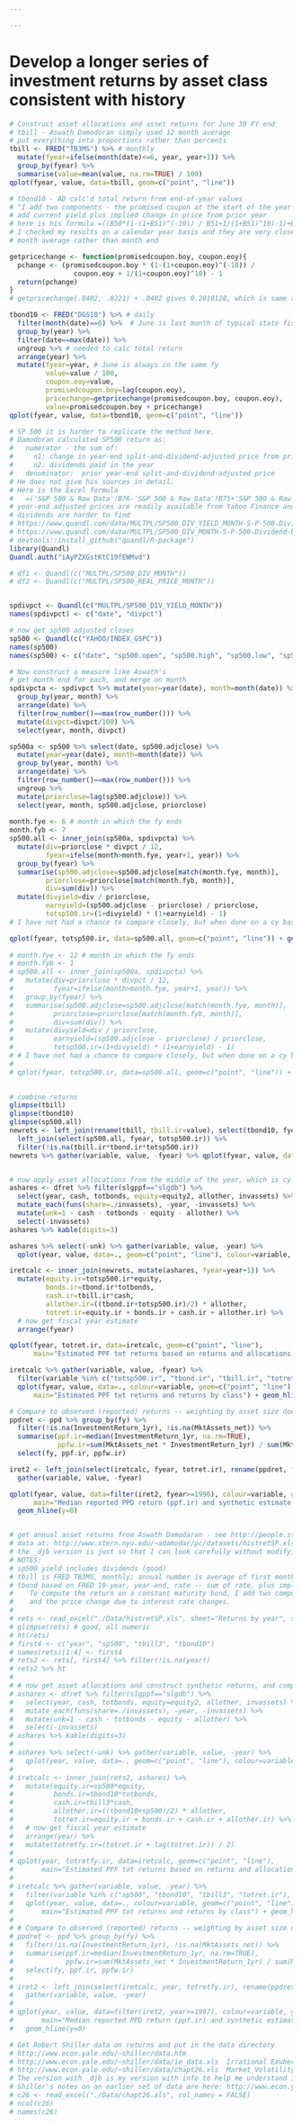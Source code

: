 ```yaml
---

---
```


<!--- Note that this will not knit correctly unless directory names, etc. from main program are available.


-->



# Develop a longer series of investment returns by asset class consistent with history

```r
# Construct asset allocations and asset returns for June 30 FY end
# tbill - Aswath Damodoran simply used 12 month average
# put everything into proportions rather than percents
tbill <- FRED("TB3MS") %>% # monthly
  mutate(fyear=ifelse(month(date)<=6, year, year+1)) %>%
  group_by(fyear) %>%
  summarise(value=mean(value, na.rm=TRUE) / 100)
qplot(fyear, value, data=tbill, geom=c("point", "line"))

# tbond10 - AD calc'd total return from end-of-year values
# "I add two components - the promised coupon at the start of the year and the price change due to interest rate changes."
# add current yield plus implied change in price from prior year
# here is his formula =((B50*(1-(1+B51)^(-10)) / B51+1/(1+B51)^10)-1)+B50
# I checked my results on a calendar year basis and they are very close to his, but not identical; it is possible he used
# month average rather than month end

getpricechange <- function(promisedcoupon.boy, coupon.eoy){
  pchange <- (promisedcoupon.boy * (1-(1+coupon.eoy)^(-10)) /
                coupon.eoy + 1/(1+coupon.eoy)^10) - 1
  return(pchange)
}
# getpricechange(.0402, .0221) + .0402 gives 0.2010128, which is same as he had for these value, in 2008

tbond10 <- FRED("DGS10") %>% # daily
  filter(month(date)==6) %>%  # June is last month of typical state fiscal year
  group_by(year) %>%
  filter(date==max(date)) %>%
  ungroup %>% # needed to calc total return
  arrange(year) %>%
  mutate(fyear=year, # June is always in the same fy
         value=value / 100, 
         coupon.eoy=value,
         promisedcoupon.boy=lag(coupon.eoy),
         pricechange=getpricechange(promisedcoupon.boy, coupon.eoy),
         value=promisedcoupon.boy + pricechange)
qplot(fyear, value, data=tbond10, geom=c("point", "line"))

# SP 500 it is harder to replicate the method here.
# Damodoran calculated SP500 return as:
#   numerator - the sum of:
#     n1: change in year-end split-and-dividend-adjusted price from prior year-end, plus
#     n2: dividends paid in the year
#   denominator:  prior year-end split-and-dividend-adjusted price
# He does not give his sources in detail.
# Here is the Excel formula
#   =('S&P 500 & Raw Data'!B76-'S&P 500 & Raw Data'!B75+'S&P 500 & Raw Data'!C76)/'S&P 500 & Raw Data'!B75
# year-end adjusted prices are readily available from Yahoo Finance and several other sources
# dividends are harder to find
# https://www.quandl.com/data/MULTPL/SP500_DIV_YIELD_MONTH-S-P-500-Dividend-Yield-by-Month
# https://www.quandl.com/data/MULTPL/SP500_DIV_MONTH-S-P-500-Dividend-by-Month
# devtools::install_github("quandl/R-package")
library(Quandl)
Quandl.auth("iAyPZXGstKtC19fEWMvd")

# df1 <- Quandl(c("MULTPL/SP500_DIV_MONTH"))
# df2 <- Quandl(c("MULTPL/SP500_REAL_PRICE_MONTH"))


spdivpct <- Quandl(c("MULTPL/SP500_DIV_YIELD_MONTH"))
names(spdivpct) <- c("date", "divpct")

# now get sp500 adjusted closes
sp500 <- Quandl(c("YAHOO/INDEX_GSPC"))
names(sp500)
names(sp500) <- c("date", "sp500.open", "sp500.high", "sp500.low", "sp500.close", "sp500.vol", "sp500.adjclose")

# Now construct a measure like Aswath's
# get month end for each, and merge on month
spdivpcta <- spdivpct %>% mutate(year=year(date), month=month(date)) %>%
  group_by(year, month) %>%
  arrange(date) %>%
  filter(row_number()==max(row_number())) %>%
  mutate(divpct=divpct/100) %>%
  select(year, month, divpct)

sp500a <- sp500 %>% select(date, sp500.adjclose) %>%
  mutate(year=year(date), month=month(date)) %>%
  group_by(year, month) %>%
  arrange(date) %>%
  filter(row_number()==max(row_number())) %>%
  ungroup %>%
  mutate(priorclose=lag(sp500.adjclose)) %>%
  select(year, month, sp500.adjclose, priorclose)
  
month.fye <- 6 # month in which the fy ends
month.fyb <- 7
sp500.all <- inner_join(sp500a, spdivpcta) %>%
  mutate(div=priorclose * divpct / 12,
         fyear=ifelse(month>month.fye, year+1, year)) %>%
  group_by(fyear) %>%
  summarise(sp500.adjclose=sp500.adjclose[match(month.fye, month)],
         priorclose=priorclose[match(month.fyb, month)],
         div=sum(div)) %>%
  mutate(divyield=div / priorclose,
         earnyield=(sp500.adjclose - priorclose) / priorclose,
         totsp500.ir=(1+divyield) * (1+earnyield) - 1)
# I have not had a chance to compare closely, but when done on a cy basis, totsp500.ir looks very close to Aswath's

qplot(fyear, totsp500.ir, data=sp500.all, geom=c("point", "line")) + geom_hline(y=0)
  
# month.fye <- 12 # month in which the fy ends
# month.fyb <- 1
# sp500.all <- inner_join(sp500a, spdivpcta) %>%
#   mutate(div=priorclose * divpct / 12,
#          fyear=ifelse(month>month.fye, year+1, year)) %>%
#   group_by(fyear) %>%
#   summarise(sp500.adjclose=sp500.adjclose[match(month.fye, month)],
#          priorclose=priorclose[match(month.fyb, month)],
#          div=sum(div)) %>%
#   mutate(divyield=div / priorclose,
#          earnyield=(sp500.adjclose - priorclose) / priorclose,
#          totsp500.ir=(1+divyield) * (1+earnyield) - 1)
# # I have not had a chance to compare closely, but when done on a cy basis, totsp500.ir looks very close to Aswath's
# 
# qplot(fyear, totsp500.ir, data=sp500.all, geom=c("point", "line")) + geom_hline(y=0)
  

# combine returns
glimpse(tbill)
glimpse(tbond10)
glimpse(sp500.all)
newrets <- left_join(rename(tbill, tbill.ir=value), select(tbond10, fyear, tbond.ir=value)) %>%
  left_join(select(sp500.all, fyear, totsp500.ir)) %>%
  filter(!is.na(tbill.ir*tbond.ir*totsp500.ir))
newrets %>% gather(variable, value, -fyear) %>% qplot(fyear, value, data=., colour=variable, geom=c("point", "line")) + geom_hline(y=0)


# now apply asset allocations from the middle of the year, which is cy end for the typical june 30 fy
ashares <- dfret %>% filter(slgppf=="slgdb") %>%
  select(year, cash, totbonds, equity=equity2, allother, invassets) %>%
  mutate_each(funs(share=./invassets), -year, -invassets) %>%
  mutate(unk=1 - cash - totbonds - equity - allother) %>%
  select(-invassets)
ashares %>% kable(digits=3)

ashares %>% select(-unk) %>% gather(variable, value, -year) %>%
  qplot(year, value, data=., geom=c("point", "line"), colour=variable, main="Estimated PPF allocations from FRB FOF")

iretcalc <- inner_join(newrets, mutate(ashares, fyear=year+1)) %>%
  mutate(equity.ir=totsp500.ir*equity, 
         bonds.ir=tbond.ir*totbonds,
         cash.ir=tbill.ir*cash,
         allother.ir=((tbond.ir+totsp500.ir)/2) * allother,
         totret.ir=equity.ir + bonds.ir + cash.ir + allother.ir) %>%
  # now get fiscal year estimate
  arrange(fyear)

qplot(fyear, totret.ir, data=iretcalc, geom=c("point", "line"), 
      main="Estimated PPF tot returns based on returns and allocations by class") + geom_hline(y=0)

iretcalc %>% gather(variable, value, -fyear) %>%
  filter(variable %in% c("totsp500.ir", "tbond.ir", "tbill.ir", "totret.ir"), fyear>=1997) %>%
  qplot(fyear, value, data=., colour=variable, geom=c("point", "line"), 
      main="Estimated PPF tot returns and returns by class") + geom_hline(y=0)

# Compare to observed (reported) returns -- weighting by asset size doesn't make much difference
ppdret <- ppd %>% group_by(fy) %>%
  filter(!is.na(InvestmentReturn_1yr), !is.na(MktAssets_net)) %>%
  summarise(ppf.ir=median(InvestmentReturn_1yr, na.rm=TRUE), 
            ppfw.ir=sum(MktAssets_net * InvestmentReturn_1yr) / sum(MktAssets_net)) %>%
  select(fy, ppf.ir, ppfw.ir)

iret2 <- left_join(select(iretcalc, fyear, totret.ir), rename(ppdret, fyear=fy)) %>%
  gather(variable, value, -fyear)

qplot(fyear, value, data=filter(iret2, fyear>=1990), colour=variable, geom=c("point", "line"), 
      main="Median reported PPD return (ppf.ir) and synthetic estimate of public pension fund returns (totret.ir)") +
  geom_hline(y=0)



```



```r
# get annual asset returns from Aswath Damodaran - see http://people.stern.nyu.edu/adamodar/New_Home_Page/datafile/histretSP.html
# data at: http://www.stern.nyu.edu/~adamodar/pc/datasets/histretSP.xls
# the _djb version is just so that I can look carefully without modifying the original; read from the original
# NOTES: 
# sp500 yield includes dividends (good)
# tbill is FRED TB3MS, monthly; annual number is average of first month of each quarter over 4 qtrs
# tbond based on FRED 10-year, year-end, rate -- sum of rate, plus implied change in price. As he puts it:
#    To compute the return on a constant maturity bond, I add two components - the promised coupon at the start of the year
#    and the price change due to interest rate changes.
# 
# rets <- read_excel("./Data/histretSP.xls", sheet="Returns by year", skip=17)
# glimpse(rets) # good, all numeric
# ht(rets)
# first4 <- c("year", "sp500", "tbill3", "tbond10")
# names(rets)[1:4] <- first4
# rets2 <- rets[, first4] %>% filter(!is.na(year))
# rets2 %>% ht
# 
# # now get asset allocations and construct synthetic returns, and compare to actual returns
# ashares <- dfret %>% filter(slgppf=="slgdb") %>%
#   select(year, cash, totbonds, equity=equity2, allother, invassets) %>%
#   mutate_each(funs(share=./invassets), -year, -invassets) %>%
#   mutate(unk=1 - cash - totbonds - equity - allother) %>%
#   select(-invassets)
# ashares %>% kable(digits=3)
# 
# ashares %>% select(-unk) %>% gather(variable, value, -year) %>%
#   qplot(year, value, data=., geom=c("point", "line"), colour=variable, main="Estimated PPF allocations from FRB FOF")
# 
# iretcalc <- inner_join(rets2, ashares) %>%
#   mutate(equity.ir=sp500*equity, 
#          bonds.ir=tbond10*totbonds,
#          cash.ir=tbill3*cash,
#          allother.ir=((tbond10+sp500)/2) * allother,
#          totret.ir=equity.ir + bonds.ir + cash.ir + allother.ir) %>%
#   # now get fiscal year estimate
#   arrange(year) %>%
#   mutate(totretfy.ir=(totret.ir + lag(totret.ir)) / 2)
# 
# qplot(year, totretfy.ir, data=iretcalc, geom=c("point", "line"), 
#       main="Estimated PPF tot returns based on returns and allocations by class") + geom_hline(y=0)
# 
# iretcalc %>% gather(variable, value, -year) %>%
#   filter(variable %in% c("sp500", "tbond10", "tbill3", "totret.ir"), year>=1997) %>%
#   qplot(year, value, data=., colour=variable, geom=c("point", "line"), 
#       main="Estimated PPF tot returns and returns by class") + geom_hline(y=0)
# 
# # Compare to observed (reported) returns -- weighting by asset size doesn't make much difference
# ppdret <- ppd %>% group_by(fy) %>%
#   filter(!is.na(InvestmentReturn_1yr), !is.na(MktAssets_net)) %>%
#   summarise(ppf.ir=median(InvestmentReturn_1yr, na.rm=TRUE), 
#             ppfw.ir=sum(MktAssets_net * InvestmentReturn_1yr) / sum(MktAssets_net)) %>%
#   select(fy, ppf.ir, ppfw.ir)
# 
# iret2 <- left_join(select(iretcalc, year, totretfy.ir), rename(ppdret, year=fy)) %>%
#   gather(variable, value, -year)
# 
# qplot(year, value, data=filter(iret2, year>=1997), colour=variable, geom=c("point", "line"), 
#       main="Median reported PPD return (ppf.ir) and synthetic estimate of public pension fund returns (totret.ir)") +
#   geom_hline(y=0)

```



```r
# Get Robert Shiller data on returns and put in the data directory
# http://www.econ.yale.edu/~shiller/data.htm
# http://www.econ.yale.edu/~shiller/data/ie_data.xls  Irrational Exuberance book - monthly through June 2015
# http://www.econ.yale.edu/~shiller/data/chapt26.xls  Market Volatility book - annual through 2012 and 2013 - this is the one we want
# The version with _djb is my version with info to help me understand it. But get data from the original source.
# Shiller's notes on an earlier set of data are here: http://www.econ.yale.edu/~shiller/data/chapt26.html
# c26 <- read_excel("./Data/chapt26.xls", col_names = FALSE)
# ncol(c26)
# names(c26)


```

